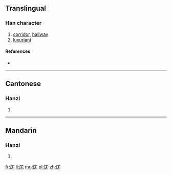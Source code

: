 {{also|廡}}
==Translingual==

===Han character===
{{Han char|rn=53|rad=广|as=04|sn=7|four=|canj=戈一大山 (IMKU)}}

# [[corridor]], [[hallway]]
# [[luxuriant]]

====References====
* {{Han ref|kx=0344.051|hdz=20873.190|uh=5E91|ud=24209}}

----

==Cantonese==

===Hanzi===
{{yue-hanzi|jyut=|y=mou4, mou5|tra=廡}}

# {{defn|lang=yue|sort=广04}}

----

==Mandarin==

===Hanzi===
{{cmn-hanzi|tra=廡|pin=[[wǔ]] ([[wu3]])|wg=wu<sup>3</sup>}}

# {{defn|lang=cmn|sort=广04}}

[[fr:庑]]
[[li:庑]]
[[mg:庑]]
[[pl:庑]]
[[zh:庑]]